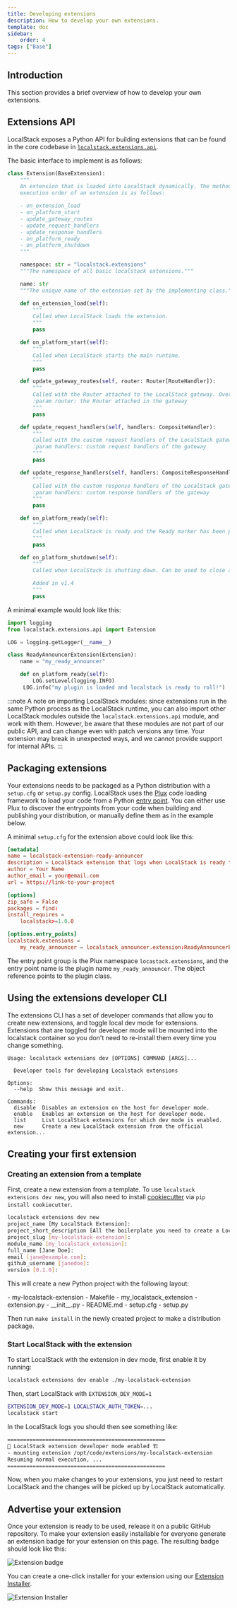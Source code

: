 ```yaml
---
title: Developing extensions
description: How to develop your own extensions.
template: doc
sidebar:
    order: 4
tags: ["Base"]
---
```



## Introduction

This section provides a brief overview of how to develop your own extensions.

## Extensions API

LocalStack exposes a Python API for building extensions that can be found in the core codebase in [`localstack.extensions.api`](https://github.com/localstack/localstack/tree/master/localstack-core/localstack/extensions/api).

The basic interface to implement is as follows:

```python showLineNumbers
class Extension(BaseExtension):
    """
    An extension that is loaded into LocalStack dynamically. The method
    execution order of an extension is as follows:

    - on_extension_load
    - on_platform_start
    - update_gateway_routes
    - update_request_handlers
    - update_response_handlers
    - on_platform_ready
    - on_platform_shutdown
    """

    namespace: str = "localstack.extensions"
    """The namespace of all basic localstack extensions."""

    name: str
    """The unique name of the extension set by the implementing class."""

    def on_extension_load(self):
        """
        Called when LocalStack loads the extension.
        """
        pass

    def on_platform_start(self):
        """
        Called when LocalStack starts the main runtime.
        """
        pass

    def update_gateway_routes(self, router: Router[RouteHandler]):
        """
        Called with the Router attached to the LocalStack gateway. Overwrite this to add or update routes.
        :param router: the Router attached in the gateway
        """
        pass

    def update_request_handlers(self, handlers: CompositeHandler):
        """
        Called with the custom request handlers of the LocalStack gateway. Overwrite this to add or update handlers.
        :param handlers: custom request handlers of the gateway
        """
        pass

    def update_response_handlers(self, handlers: CompositeResponseHandler):
        """
        Called with the custom response handlers of the LocalStack gateway. Overwrite this to add or update handlers.
        :param handlers: custom response handlers of the gateway
        """
        pass

    def on_platform_ready(self):
        """
        Called when LocalStack is ready and the Ready marker has been printed.
        """
        pass

    def on_platform_shutdown(self):
        """
        Called when LocalStack is shutting down. Can be used to close any resources (threads, processes, sockets, etc.).

        Added in v1.4
        """
        pass
```

A minimal example would look like this:

```python showLineNumbers
import logging
from localstack.extensions.api import Extension

LOG = logging.getLogger(__name__)

class ReadyAnnouncerExtension(Extension):
    name = "my_ready_announcer"

    def on_platform_ready(self):
        LOG.setLevel(logging.INFO)
     LOG.info("my plugin is loaded and localstack is ready to roll!")
```

:::note
A note on importing LocalStack modules: since extensions run in the same Python process as the LocalStack runtime,
you can also import other LocalStack modules outside the `localstack.extensions.api` module, and work with them.
However, be aware that these modules are not part of our public API, and can change even with patch versions any time.
Your extension may break in unexpected ways, and we cannot provide support for internal APIs.
:::

## Packaging extensions

Your extensions needs to be packaged as a Python distribution with a
`setup.cfg` or `setup.py` config.
LocalStack uses the
[Plux](https://github.com/localstack/plux) code loading framework to load your
code from a Python [entry point](https://packaging.python.org/en/latest/specifications/entry-points/).
You can either use Plux to discover the entrypoints from your code when
building and publishing your distribution, or manually define them as in the
example below.

A minimal `setup.cfg` for the extension above could look like this:

```toml showLineNumbers
[metadata]
name = localstack-extension-ready-announcer
description = LocalStack extension that logs when LocalStack is ready to receive requests
author = Your Name
author_email = your@email.com
url = https://link-to-your-project

[options]
zip_safe = False
packages = find:
install_requires =
    localstack>=1.0.0

[options.entry_points]
localstack.extensions =
    my_ready_announcer = localstack_announcer.extension:ReadyAnnouncerExtension
```

The entry point group is the Plux namespace `locastack.extensions`, and the
entry point name is the plugin name `my_ready_announcer`.
The object
reference points to the plugin class.

## Using the extensions developer CLI

The extensions CLI has a set of developer commands that allow you to create new extensions, and toggle local dev mode for extensions.
Extensions that are toggled for developer mode will be mounted into the localstack container so you don't need to re-install them every time you change something.

```console
Usage: localstack extensions dev [OPTIONS] COMMAND [ARGS]...

  Developer tools for developing Localstack extensions

Options:
  --help  Show this message and exit.

Commands:
  disable  Disables an extension on the host for developer mode.
  enable   Enables an extension on the host for developer mode.
  list     List LocalStack extensions for which dev mode is enabled.
  new      Create a new LocalStack extension from the official extension...
```

## Creating your first extension

### Creating an extension from a template

First, create a new extension from a template.
To use `localstack extensions dev new`, you will also need to install [cookiecutter](https://github.com/cookiecutter/cookiecutter) via `pip install cookiecutter`.

```bash showLineNumbers
localstack extensions dev new
project_name [My LocalStack Extension]:
project_short_description [All the boilerplate you need to create a LocalStack extension.]:
project_slug [my-localstack-extension]:
module_name [my_localstack_extension]:
full_name [Jane Doe]:
email [jane@example.com]:
github_username [janedoe]:
version [0.1.0]:
```

This will create a new Python project with the following layout:

<FileTree>
- my-localstack-extension
  - Makefile
  - my_localstack_extension
    - extension.py
    - __init__.py
  - README.md
  - setup.cfg
  - setup.py
</FileTree>

Then run `make install` in the newly created project to make a distribution package.

### Start LocalStack with the extension

To start LocalStack with the extension in dev mode, first enable it by running:

```bash
localstack extensions dev enable ./my-localstack-extension
```

Then, start LocalStack with `EXTENSION_DEV_MODE=1`

```bash
EXTENSION_DEV_MODE=1 LOCALSTACK_AUTH_TOKEN=...
localstack start
```

In the LocalStack logs you should then see something like:

```bash
==================================================
👷 LocalStack extension developer mode enabled 🏗
- mounting extension /opt/code/extensions/my-localstack-extension
Resuming normal execution, ...
==================================================
```

Now, when you make changes to your extensions, you just need to restart LocalStack and the changes will be picked up by LocalStack automatically.

## Advertise your extension

Once your extension is ready to be used, release it on a public GitHub repository.
To make your extension easily installable for everyone generate an extension badge for your extension on this page.
The resulting badge should look like this:

![Extension badge](https://localstack.cloud/gh/extension-badge.svg)

You can create a one-click installer for your extension using our [Extension Installer](https://app.localstack.cloud/extensions/remote).

![Extension Installer](/images/aws/extension-installer.png)
